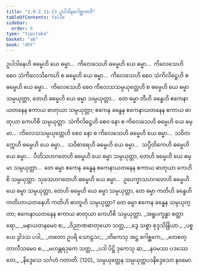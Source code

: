 ```yaml
---
title: "2.9.2.11–13 ဥပါဒါနဂေါစ္ဆကာဒိ"
tableOfContents: false
sidebar:
  order: 6
type: "tipitaka"
basket: "ab"
book: "dht"
---
```



<DynamicBreadcrumb />

<Division number="350" book="dht" e="ch" v="31" p="63">

<Paragraph number="436" book="dht">
ဥပါဒါနေဟိ ဓမ္မေဟိ ယေ ဓမ္မာ…  ကိလေသေဟိ ဓမ္မေဟိ ယေ ဓမ္မာ…  ကိလေသေဟိ စေဝ သံကိလေသိကေဟိ စ ဓမ္မေဟိ ယေ ဓမ္မာ…  ကိလေသေဟိ စေဝ သံကိလိဋ္ဌေဟိ စ ဓမ္မေဟိ ယေ ဓမ္မာ…  ကိလေသေဟိ စေဝ ကိလေသသမ္ပယုတ္တေဟိ စ ဓမ္မေဟိ ယေ ဓမ္မာ သမ္ပယုတ္တာ, တေဟိ ဓမ္မေဟိ ယေ ဓမ္မာ သမ္ပယုတ္တာ…  တေ ဓမ္မာ တီဟိ ခန္ဓေဟိ ဧကေနာယတနေန ဧကာယ ဓာတုယာ သမ္ပယုတ္တာ; ဧကေန ခန္ဓေန ဧကေနာယတနေန ဧကာယ ဓာတုယာ ကေဟိစိ သမ္ပယုတ္တာ.
</Paragraph>

</Division>
<Division number="351" book="dht" e="ch" v="31" p="64">

<Paragraph number="437" book="dht">
သံကိလိဋ္ဌေဟိ စေဝ နော စ ကိလေသေဟိ ဓမ္မေဟိ ယေ ဓမ္မာ…  ကိလေသသမ္ပယုတ္တေဟိ စေဝ နော စ ကိလေသေဟိ ဓမ္မေဟိ ယေ ဓမ္မာ…  သဝိတက္ကေဟိ ဓမ္မေဟိ ယေ ဓမ္မာ…  သဝိစာရေဟိ ဓမ္မေဟိ ယေ ဓမ္မာ…  သပ္ပီတိကေဟိ ဓမ္မေဟိ ယေ ဓမ္မာ…  ပီတိသဟဂတေဟိ ဓမ္မေဟိ ယေ ဓမ္မာ သမ္ပယုတ္တာ, တေဟိ ဓမ္မေဟိ ယေ ဓမ္မာ သမ္ပယုတ္တာ…  တေ ဓမ္မာ ဧကေန ခန္ဓေန ဧကေနာယတနေန ဧကာယ ဓာတုယာ ကေဟိစိ သမ္ပယုတ္တာ.
</Paragraph>

</Division>
<Division number="352" book="dht" e="ch" v="31" p="64">

<Paragraph number="438" book="dht">
သုခသဟဂတေဟိ ဓမ္မေဟိ ယေ ဓမ္မာ…  ဥပေက္ခာသဟဂတေဟိ ဓမ္မေဟိ ယေ ဓမ္မာ သမ္ပယုတ္တာ, တေဟိ ဓမ္မေဟိ ယေ ဓမ္မာ သမ္ပယုတ္တာ, တေ ဓမ္မာ ကတိဟိ ခန္ဓေဟိ ကတိဟာယတနေဟိ ကတိဟိ ဓာတူဟိ သမ္ပယုတ္တာ? တေ ဓမ္မာ ဧကေန ခန္ဓေန သမ္ပယုတ္တာ; ဧကေနာယတနေန ဧကာယ ဓာတုယာ ကေဟိစိ သမ္ပယုတ္တာ.
</Paragraph>

<Paragraph number="439" type="verses" book="dht">
_အရူပက္ခန္ဓာ စတ္တာရော,_  
_မနာယတနမေဝ စ;_  
_ဝိညာဏဓာတုယော သတ္တ,_  
_ဒွေ သစ္စာ စုဒ္ဒသိန္ဒြိယာ._  

</Paragraph>

<Paragraph number="440" type="verses" book="dht">
_ပစ္စယေ ဒွါဒသ ပဒါ,_  
_တတော ဥပရိ သောဠသ;_  
_တိကေသု အဋ္ဌ ဂေါစ္ဆကေ,_  
_တေစတ္တာလီသမေဝ စ._  

</Paragraph>

<Paragraph number="441" type="verses" book="dht">
_မဟန္တရဒုကေ သတ္တ,_  
_ပဒါ ပိဋ္ဌိ ဒုကေသု ဆ;_  
_နဝမဿ ပဒဿေတေ,_  
_နိဒ္ဒေသေ သင်္ဂဟံ ဂတာတိ. [120]_  


</Paragraph>
</Division>

<Paragraph number="442" type="center" book="dht">
သမ္ပယုတ္တေန သမ္ပယုတ္တပဒနိဒ္ဒေသော နဝမော.
</Paragraph>